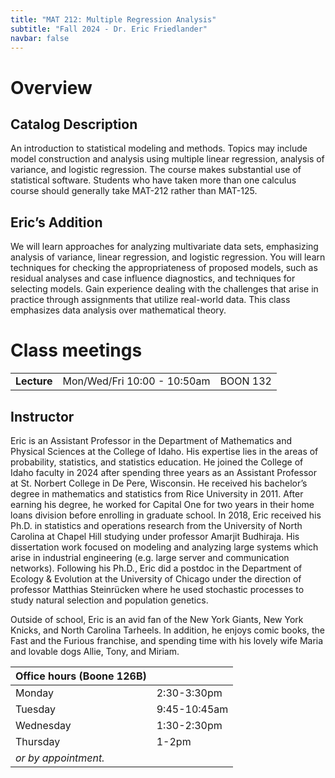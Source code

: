 ```yaml
---
title: "MAT 212: Multiple Regression Analysis"
subtitle: "Fall 2024 - Dr. Eric Friedlander"
navbar: false
---
```


# Overview

## Catalog Description
An introduction to statistical modeling and methods. Topics may include model construction and analysis using multiple linear regression, analysis of variance, and logistic regression. The course makes substantial use of statistical software. Students who have taken more than one calculus course should generally take MAT-212 rather than MAT-125.

## Eric's Addition
We will learn approaches for analyzing multivariate data sets, emphasizing analysis of variance, linear regression, and logistic regression. You will learn techniques for checking the appropriateness of proposed models, such as residual analyses and case influence diagnostics, and techniques for selecting models. Gain experience dealing with the challenges that arise in practice through assignments that utilize real-world data. This class emphasizes data analysis over mathematical theory.

# Class meetings

|             |                             |                     |
|-------------|-----------------------------|---------------------|
| **Lecture** | Mon/Wed/Fri 10:00 - 10:50am | BOON 132            |

## Instructor

Eric is an Assistant Professor in the Department of Mathematics and Physical Sciences at the College of Idaho. His expertise lies in the areas of probability, statistics, and statistics education. He joined the College of Idaho faculty in 2024 after spending three years as an Assistant Professor at St. Norbert College in De Pere, Wisconsin. He received his bachelor’s degree in mathematics and statistics from Rice University in 2011. After earning his degree, he worked for Capital One for two years in their home loans division before enrolling in graduate school. In 2018, Eric received his Ph.D. in statistics and operations research from the University of North Carolina at Chapel Hill studying under professor Amarjit Budhiraja. His dissertation work focused on modeling and analyzing large systems which arise in industrial engineering (e.g. large server and communication networks). Following his Ph.D., Eric did a postdoc in the Department of Ecology & Evolution at the University of Chicago under the direction of professor Matthias Steinrücken where he used stochastic processes to study natural selection and population genetics. 

Outside of school, Eric is an avid fan of the New York Giants, New York Knicks, and North Carolina Tarheels. In addition, he enjoys comic books, the Fast and the Furious franchise, and spending time with his lovely wife Maria and lovable dogs Allie, Tony, and Miriam.

| Office hours (Boone 126B) | |
|----------------------|---------------|
| Monday | 2:30-3:30pm |
| Tuesday | 9:45-10:45am |
| Wednesday | 1:30-2:30pm|
| Thursday | 1-2pm |
| *or by appointment.* |               |

